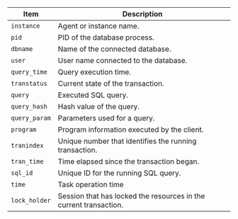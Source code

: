 | Item          | Description                                                       |
| ------------- | ----------------------------------------------------------------- |
| `instance`    | Agent or instance name.                                           |
| `pid`         | PID of the database process.                                      |
| `dbname`      | Name of the connected database.                                   |
| `user`        | User name connected to the database.                              |
| `query_time`  | Query execution time.                                             |
| `transtatus`  | Current state of the transaction.                                 |
| `query`       | Executed SQL query.                                               |
| `query_hash`  | Hash value of the query.                                          |
| `query_param` | Parameters used for a query.                                      |
| `program`     | Program information executed by the client.                       |
| `tranindex`   | Unique number that identifies the running transaction.            |
| `tran_time`   | Time elapsed since the transaction began.                         |
| `sql_id`      | Unique ID for the running SQL query.                              |
| `time`        | Task operation time                                               |
| `lock_holder` | Session that has locked the resources in the current transaction. |
